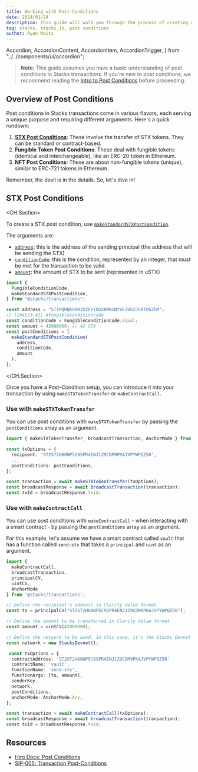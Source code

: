 ```yaml
---
title: Working with Post-Conditions
date: 2024/01/24
description: This guide will walk you through the process of creating and using post conditions in Stacks transactions.
tag: stacks, stacks.js, post conditions
author: Ryan Waits
---
```


  Accordion,
  AccordionContent,
  AccordionItem,
  AccordionTrigger,
} from "../../components/ui/accordion";

> **Note:** This guide assumes you have a basic understanding of post conditions in Stacks transactions. If you're new to post conditions, we recommend reading the [Intro to Post Conditions](./intro-to-post-conditions.mdx) before proceeding.

## Overview of Post Conditions

Post conditions in Stacks transactions come in various flavors, each serving a unique purpose and requiring different arguments. Here's a quick rundown:

1. [**STX Post Conditions**](#stx-post-conditions): These involve the transfer of STX tokens. They can be standard or contract-based.
2. **Fungible Token Post Conditions**: These deal with fungible tokens (identical and interchangeable), like an ERC-20 token in Ethereum.
3. **NFT Post Conditions**: These are about non-fungible tokens (unique), similar to ERC-721 tokens in Ethereum.

Remember, the devil is in the details. So, let's dive in! 

## STX Post Conditions

<CH.Section>

To create a STX post condition, use [`makeStandardSTXPostCondition`](focus://3,10:14).

The arguments are:

-  [`address`](focus://6,11): this is the address of the sending principal (the address that will be sending the STX)
-  [`conditionCode`](focus://2,7,12): this is the condition, represented by an integer, that must be met for the transaction to be valid.
-  [`amount`](focus://8,13): the amount of STX to be sent (represented in uSTX)

```typescript
import {
  FungibleConditionCode,
  makeStandardSTXPostCondition,
} from "@stacks/transactions";

const address = "ST1PQHQKV0RJXZFY1DGX8MNSNYVE3VGZJSRTPGZGM";
// link[23:43] #fungibleconditioncode
const conditionCode = FungibleConditionCode.Equal;
const amount = 42000000; // 42 STX
const postConditions = [
  makeStandardSTXPostCondition(
    address,
    conditionCode,
    amount
  ),
];
```

</CH.Section>

Once you have a Post-Condition setup, you can introduce it into your transaction by using `makeSTXTokenTransfer` or `makeContractCall`.

### Use with `makeSTXTokenTransfer`

You can use post conditions with `makeSTXTokenTransfer` by passing the `postConditions` array as an argument.

```typescript
import { makeSTXTokenTransfer, broadcastTransaction, AnchorMode } from '@stacks/transactions';

const txOptions = {
  recipient: 'ST2ST2H80NP5C9SPR4ENJ1Z9CDM9PKAJVPYWPQZ50',
  ...
  postConditions: postConditions,
};

const transaction = await makeSTXTokenTransfer(txOptions);
const broadcastResponse = await broadcastTransaction(transaction);
const txId = broadcastResponse.txid;
```

### Use with `makeContractCall`

You can use post conditions with `makeContractCall` - when interacting with a smart contract - by passing the `postConditions` array as an argument.

For this example, let's assume we have a smart contract called `vault` that has a function called `send-stx` that takes a `principal` and `uint` as an argument.

```typescript
import {
  makeContractCall,
  broadcastTransaction,
  principalCV,
  uintCV,
  AnchorMode
} from '@stacks/transactions';

// Define the recipient's address in Clarity Value format
const to = principalCV("ST2ST2H80NP5C9SPR4ENJ1Z9CDM9PKAJVPYWPQZ50");

// Define the amount to be transferred in Clarity Value format
const amount = uintCV(42000000);

// Define the network to be used, in this case, it's the Stacks Devnet
const network = new StacksDevnet();

 const txOptions = {
  contractAddress: 'ST2ST2H80NP5C9SPR4ENJ1Z9CDM9PKAJVPYWPQZ50'
  contractName: 'vault',
  functionName: 'send-stx',
  functionArgs: [to, amount],
  senderKey,
  network,
  postConditions,
  anchorMode: AnchorMode.Any,
};

const transaction = await makeContractCall(txOptions);
const broadcastResponse = await broadcastTransaction(transaction);
const txId = broadcastResponse.txid;
```

## Resources

- [Hiro Docs: Post Conditions](https://docs.hiro.software/build/transactions/post-conditions)
- [SIP-005: Transaction Post-Conditions](https://github.com/stacksgov/sips/blob/main/sips/sip-005/sip-005-blocks-and-transactions.md#transaction-post-conditions)